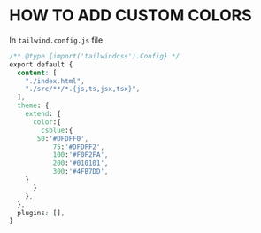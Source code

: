 # HOW TO ADD CUSTOM COLORS 

In `tailwind.config.js` file 
```css
/** @type {import('tailwindcss').Config} */
export default {
  content: [
    "./index.html",
    "./src/**/*.{js,ts,jsx,tsx}",
  ],
  theme: {
    extend: {
      color:{
        csblue:{
	   50:'#DFDFF0',
           75:'#DFDFF2',
           100:'#F0F2FA',
           200:'#010101',
           300:'#4FB7DD',
	}
      }
    },
  },
  plugins: [],
}

```
